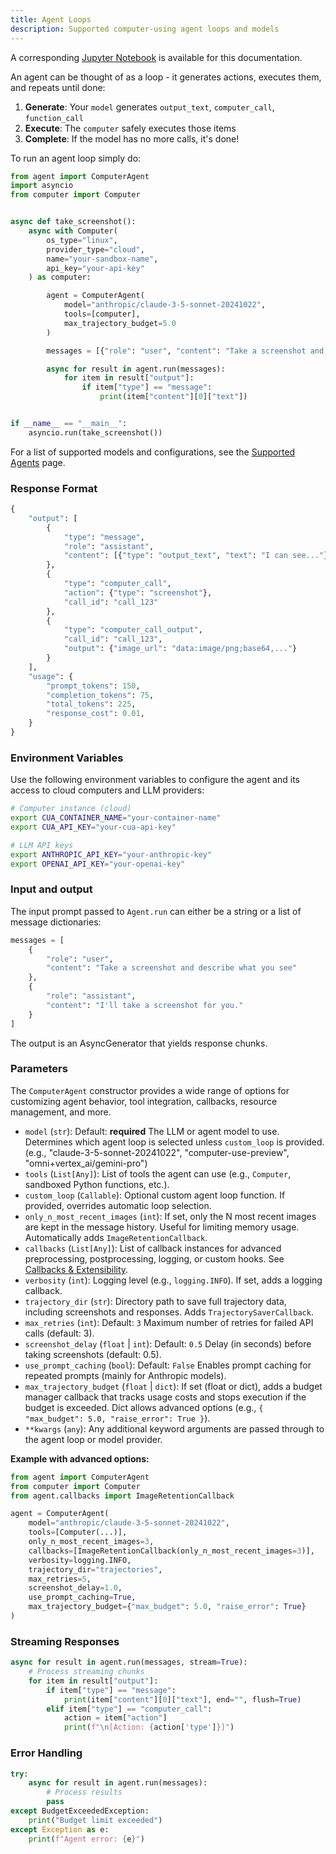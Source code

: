 ```yaml
---
title: Agent Loops
description: Supported computer-using agent loops and models
---
```


<Callout>A corresponding <a href="https://github.com/trycua/cua/blob/main/notebooks/agent_nb.ipynb" target="_blank">Jupyter Notebook</a> is available for this documentation.</Callout>

An agent can be thought of as a loop - it generates actions, executes them, and repeats until done:

1. **Generate**: Your `model` generates `output_text`, `computer_call`, `function_call`
2. **Execute**: The `computer` safely executes those items
3. **Complete**: If the model has no more calls, it's done!

To run an agent loop simply do:

```python
from agent import ComputerAgent
import asyncio
from computer import Computer


async def take_screenshot():
    async with Computer(
        os_type="linux",
        provider_type="cloud",
        name="your-sandbox-name",
        api_key="your-api-key"
    ) as computer:

        agent = ComputerAgent(
            model="anthropic/claude-3-5-sonnet-20241022",
            tools=[computer],
            max_trajectory_budget=5.0
        )

        messages = [{"role": "user", "content": "Take a screenshot and tell me what you see"}]

        async for result in agent.run(messages):
            for item in result["output"]:
                if item["type"] == "message":
                    print(item["content"][0]["text"])


if __name__ == "__main__":
    asyncio.run(take_screenshot())
```

For a list of supported models and configurations, see the [Supported Agents](./supported-agents/computer-use-agents) page.

### Response Format

```python
{
    "output": [
        {
            "type": "message",
            "role": "assistant",
            "content": [{"type": "output_text", "text": "I can see..."}]
        },
        {
            "type": "computer_call",
            "action": {"type": "screenshot"},
            "call_id": "call_123"
        },
        {
            "type": "computer_call_output",
            "call_id": "call_123",
            "output": {"image_url": "data:image/png;base64,..."}
        }
    ],
    "usage": {
        "prompt_tokens": 150,
        "completion_tokens": 75,
        "total_tokens": 225,
        "response_cost": 0.01,
    }
}
```

### Environment Variables

Use the following environment variables to configure the agent and its access to cloud computers and LLM providers:

```bash
# Computer instance (cloud)
export CUA_CONTAINER_NAME="your-container-name"
export CUA_API_KEY="your-cua-api-key"

# LLM API keys
export ANTHROPIC_API_KEY="your-anthropic-key"
export OPENAI_API_KEY="your-openai-key"
```

### Input and output

The input prompt passed to `Agent.run` can either be a string or a list of message dictionaries:

```python
messages = [
    {
        "role": "user",
        "content": "Take a screenshot and describe what you see"
    },
    {
        "role": "assistant", 
        "content": "I'll take a screenshot for you."
    }
]
```

The output is an AsyncGenerator that yields response chunks.

### Parameters

The `ComputerAgent` constructor provides a wide range of options for customizing agent behavior, tool integration, callbacks, resource management, and more.

- `model` (`str`): Default: **required**
  The LLM or agent model to use. Determines which agent loop is selected unless `custom_loop` is provided. (e.g., "claude-3-5-sonnet-20241022", "computer-use-preview", "omni+vertex_ai/gemini-pro")
- `tools` (`List[Any]`):
  List of tools the agent can use (e.g., `Computer`, sandboxed Python functions, etc.).
- `custom_loop` (`Callable`):
  Optional custom agent loop function. If provided, overrides automatic loop selection.
- `only_n_most_recent_images` (`int`):
  If set, only the N most recent images are kept in the message history. Useful for limiting memory usage. Automatically adds `ImageRetentionCallback`.
- `callbacks` (`List[Any]`):
  List of callback instances for advanced preprocessing, postprocessing, logging, or custom hooks. See [Callbacks & Extensibility](#callbacks--extensibility).
- `verbosity` (`int`):
  Logging level (e.g., `logging.INFO`). If set, adds a logging callback.
- `trajectory_dir` (`str`):
  Directory path to save full trajectory data, including screenshots and responses. Adds `TrajectorySaverCallback`.
- `max_retries` (`int`): Default: `3`
  Maximum number of retries for failed API calls (default: 3).
- `screenshot_delay` (`float` | `int`): Default: `0.5`
  Delay (in seconds) before taking screenshots (default: 0.5).
- `use_prompt_caching` (`bool`): Default: `False`
  Enables prompt caching for repeated prompts (mainly for Anthropic models).
- `max_trajectory_budget` (`float` | `dict`):
  If set (float or dict), adds a budget manager callback that tracks usage costs and stops execution if the budget is exceeded. Dict allows advanced options (e.g., `{ "max_budget": 5.0, "raise_error": True }`).
- `**kwargs` (`any`):
  Any additional keyword arguments are passed through to the agent loop or model provider.

**Example with advanced options:**

```python
from agent import ComputerAgent
from computer import Computer
from agent.callbacks import ImageRetentionCallback

agent = ComputerAgent(
    model="anthropic/claude-3-5-sonnet-20241022",
    tools=[Computer(...)],
    only_n_most_recent_images=3,
    callbacks=[ImageRetentionCallback(only_n_most_recent_images=3)],
    verbosity=logging.INFO,
    trajectory_dir="trajectories",
    max_retries=5,
    screenshot_delay=1.0,
    use_prompt_caching=True,
    max_trajectory_budget={"max_budget": 5.0, "raise_error": True}
)
```

### Streaming Responses

```python
async for result in agent.run(messages, stream=True):
    # Process streaming chunks
    for item in result["output"]:
        if item["type"] == "message":
            print(item["content"][0]["text"], end="", flush=True)
        elif item["type"] == "computer_call":
            action = item["action"]
            print(f"\n[Action: {action['type']}]")
```

### Error Handling

```python
try:
    async for result in agent.run(messages):
        # Process results
        pass
except BudgetExceededException:
    print("Budget limit exceeded")
except Exception as e:
    print(f"Agent error: {e}")
```
